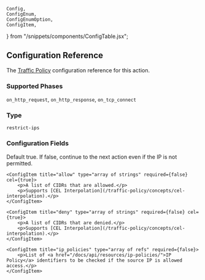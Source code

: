	Config,
	ConfigEnum,
	ConfigEnumOption,
	ConfigItem,
} from "/snippets/components/ConfigTable.jsx";

## Configuration Reference

The [Traffic Policy](/traffic-policy/) configuration
reference for this action.

### Supported Phases

`on_http_request`, `on_http_response`, `on_tcp_connect`

### Type

`restrict-ips`

### Configuration Fields

<Config>
    <ConfigItem title="enforce" type="boolean" required={true}>
        <p>Default true. If false, continue to the next action even if the IP is not permitted.</p>
    </ConfigItem>

    <ConfigItem title="allow" type="array of strings" required={false} cel={true}>
        <p>A list of CIDRs that are allowed.</p>
        <p>Supports [CEL Interpolation](/traffic-policy/concepts/cel-interpolation).</p>
    </ConfigItem>

    <ConfigItem title="deny" type="array of strings" required={false} cel={true}>
        <p>A list of CIDRs that are denied.</p>
        <p>Supports [CEL Interpolation](/traffic-policy/concepts/cel-interpolation).</p>
    </ConfigItem>

    <ConfigItem title="ip_policies" type="array of refs" required={false}>
        <p>List of <a href="/docs/api/resources/ip-policies/">IP Policy</a> identifiers to be checked if the source IP is allowed access.</p>
    </ConfigItem>

</Config>
